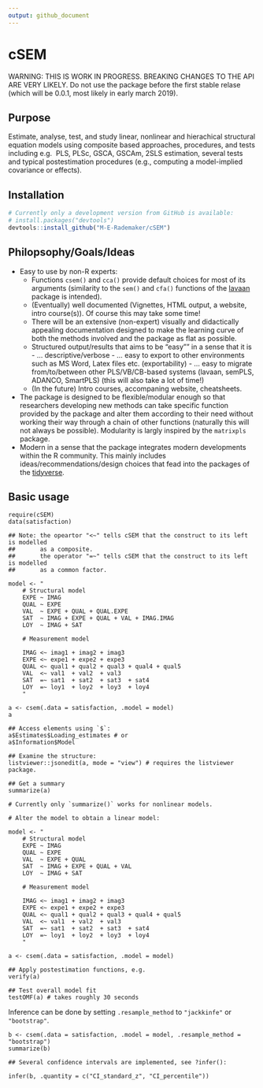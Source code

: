 ```yaml
---
output: github_document
---
```


<!-- README.md is generated from README.Rmd. Please edit that file -->

# cSEM

WARNING: THIS IS WORK IN PROGRESS. BREAKING CHANGES TO THE API ARE VERY LIKELY. 
         Do not use the package before the first stable relase (which will
         be 0.0.1, most likely in early march 2019).

## Purpose

Estimate, analyse, test, and study linear, nonlinear and hierachical structural 
equation models using composite based approaches, procedures, and tests including e.g. 
PLS, PLSc, GSCA, GSCAm, 2SLS estimation, several tests and typical postestimation 
procedures (e.g., computing a model-implied covariance or effects).

## Installation

```r
# Currently only a development version from GitHub is available:
# install.packages("devtools")
devtools::install_github("M-E-Rademaker/cSEM")
```

## Philopsophy/Goals/Ideas

- Easy to use by non-R experts: 
    - Functions `csem()` and `cca()` provide default choices for most of its arguments 
      (similarity to the `sem()` and `cfa()` functions of the [lavaan](http://lavaan.ugent.be/) 
      package is intended).
    - (Eventually) well documented (Vignettes, HTML output, a website, intro course(s)). 
      Of course this may take some time!
    - There will be an extensive (non-expert) visually and didactically appealing 
      documentation designed to make the learning curve of both the methods involved 
      and the package as flat as possible.
    - Structured output/results  that aims to be "easy"" in a sense that it is
          - ... descriptive/verbose
          - ... easy to export to other environments such as MS Word, Latex files etc. (exportability)
          - ... easy to migrate from/to/between other PLS/VB/CB-based systems (lavaan, semPLS, ADANCO, SmartPLS)
                (this will also take a lot of time!)
    - (In the future) Intro courses, accompaning website, cheatsheets.
- The package is designed to be flexible/modular enough so that researchers 
  developing new methods can take specific function provided by the package and 
  alter them according to their need without working their way through a chain
  of other functions (naturally this will not always be possible). Modularity is
  largly inspired by the `matrixpls` package.
- Modern in a sense that the package integrates modern developments within 
  the R community. This mainly includes ideas/recommendations/design choices that
  fead into the packages of the [tidyverse](https://github.com/tidyverse/tidyverse).
      
## Basic usage

    require(cSEM)
    data(satisfaction)
    
    ## Note: the opeartor "<~" tells cSEM that the construct to its left is modelled
    ##       as a composite.
    ##       the operator "=~" tells cSEM that the construct to its left is modelled
    ##       as a common factor.
    
    model <- "
        # Structural model
        EXPE ~ IMAG
        QUAL ~ EXPE
        VAL  ~ EXPE + QUAL + QUAL.EXPE
        SAT  ~ IMAG + EXPE + QUAL + VAL + IMAG.IMAG
        LOY  ~ IMAG + SAT
        
        # Measurement model
        
        IMAG <~ imag1 + imag2 + imag3
        EXPE <~ expe1 + expe2 + expe3 
        QUAL <~ qual1 + qual2 + qual3 + qual4 + qual5
        VAL  <~ val1  + val2  + val3
        SAT  =~ sat1  + sat2  + sat3  + sat4
        LOY  =~ loy1  + loy2  + loy3  + loy4
        "
    
    a <- csem(.data = satisfaction, .model = model)
    a
    
    ## Access elements using `$`:
    a$Estimates$Loading_estimates # or
    a$Information$Model
    
    ## Examine the structure:
    listviewer::jsonedit(a, mode = "view") # requires the listviewer package.
    
    ## Get a summary
    summarize(a) 
    
    # Currently only `summarize()` works for nonlinear models. 
    
    # Alter the model to obtain a linear model:
    
    model <- "
        # Structural model
        EXPE ~ IMAG
        QUAL ~ EXPE
        VAL  ~ EXPE + QUAL
        SAT  ~ IMAG + EXPE + QUAL + VAL
        LOY  ~ IMAG + SAT
        
        # Measurement model
        
        IMAG <~ imag1 + imag2 + imag3
        EXPE <~ expe1 + expe2 + expe3 
        QUAL <~ qual1 + qual2 + qual3 + qual4 + qual5
        VAL  <~ val1  + val2  + val3
        SAT  =~ sat1  + sat2  + sat3  + sat4
        LOY  =~ loy1  + loy2  + loy3  + loy4
        "
    
    a <- csem(.data = satisfaction, .model = model)
    
    ## Apply postestimation functions, e.g.
    verify(a) 
    
    ## Test overall model fit
    testOMF(a) # takes roughly 30 seconds

Inference can be done by setting `.resample_method` to `"jackkinfe"` or `"bootstrap"`.

    b <- csem(.data = satisfaction, .model = model, .resample_method = "bootstrap")
    summarize(b)
    
    ## Several confidence intervals are implemented, see ?infer():
    
    infer(b, .quantity = c("CI_standard_z", "CI_percentile"))
